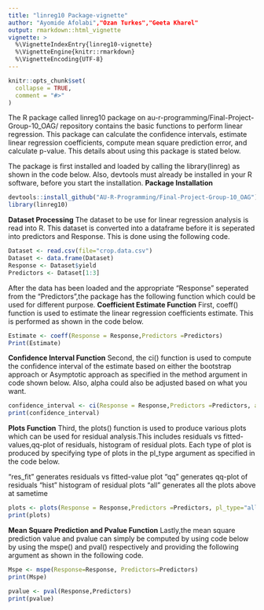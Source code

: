 ```yaml
---
title: "linreg10 Package-vignette"
author: "Ayomide Afolabi","Ozan Turkes","Geeta Kharel"
output: rmarkdown::html_vignette
vignette: >
  %\VignetteIndexEntry{linreg10-vignette}
  %\VignetteEngine{knitr::rmarkdown}
  %\VignetteEncoding{UTF-8}
---
```


```r
knitr::opts_chunk$set(
  collapse = TRUE,
  comment = "#>"
)
```
The R package called linreg10 package on au-r-programming/Final-Project-Group-10_OAG/ repository contains the basic functions to perform linear regression. This package can calculate the confidence intervals, estimate linear regression coefficients, compute mean square prediction error, and calculate p-value. This details about using this package is stated below.

\newline
The package is first installed and loaded by calling the library(linreg) as shown in the code below. Also, devtools must already be installed in your R software, before you start the installation.
**Package Installation**
```r
devtools::install_github("AU-R-Programming/Final-Project-Group-10_OAG")
library(linreg10)
```
**Dataset Processing**
The dataset to be use for linear regression analysis is read into R. This dataset is converted into a dataframe before it is seperated into predictors and Response. This is done using the following code.

```r
Dataset <- read.csv(file="crop.data.csv")
Dataset <- data.frame(Dataset)
Response <- Dataset$yield
Predictors <- Dataset[1:3]
```

After the data has been loaded and the appropriate "Response" seperated from the "Predictors",the package has the following function which could be used for different purpose.
**Coefficient Estimate Function**
First, coeff() function is used to estimate the linear regression coefficients estimate. This is performed as shown in the code below.
```r
Estimate <- coeff(Response = Response,Predictors =Predictors)
Print(Estimate)
```
**Confidence Interval Function**
Second, the ci() function is used to compute the confidence interval of the estimate based on either the bootstrap approach or Asymptotic approach as specified in the method argument in code shown below. Also, alpha could also be adjusted based on what you want.

```r
confidence_interval <- ci(Response = Response,Predictors =Predictors, alpha=0.05, method="Bootstrap")
print(confidence_interval)
```
**Plots Function**
Third, the plots() function is used to produce various plots which can be used for residual analysis.This includes residuals vs fitted-values,qq-plot of residuals, histogram of residual plots. Each type of plot is produced by specifying type of plots in the pl_type argument as specified in the code below.

\newline
"res_fit" generates  residuals vs fitted-value plot
"qq" generates qq-plot of residuals
"hist" histogram of residual plots
"all" generates all the plots above at sametime
```r
plots <- plots(Response = Response,Predictors =Predictors, pl_type="all")
print(plots)
```
**Mean Square Prediction and Pvalue Function**
Lastly,the mean square prediction value and pvalue can simply be computed by using code below by using the mspe() and pval() respectively and providing the following argument as shown in the following code.
```r
Mspe <- mspe(Response=Response, Predictors=Predictors)
print(Mspe)
```

```r
pvalue <- pval(Response,Predictors)
print(pvalue)
```
